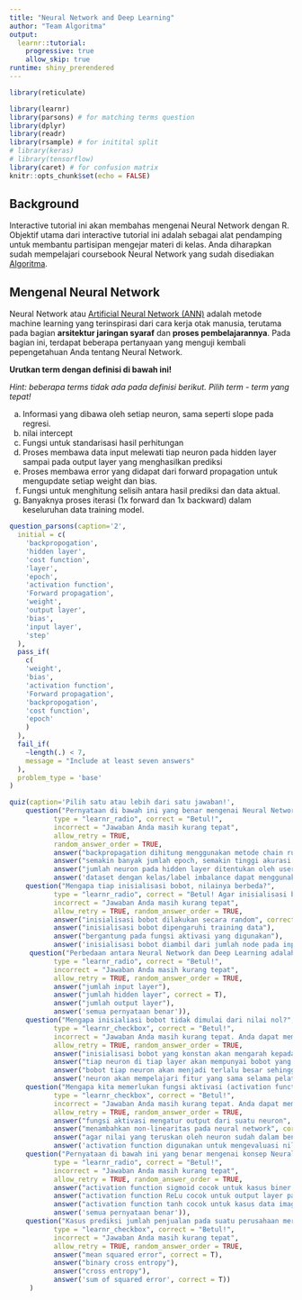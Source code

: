 ```yaml
---
title: "Neural Network and Deep Learning"
author: "Team Algoritma"
output: 
  learnr::tutorial:
    progressive: true
    allow_skip: true
runtime: shiny_prerendered
---
```


```r
library(reticulate)

library(learnr)
library(parsons) # for matching terms question
library(dplyr)
library(readr)
library(rsample) # for initital split
# library(keras)
# library(tensorflow)
library(caret) # for confusion matrix
knitr::opts_chunk$set(echo = FALSE)
```

## Background

Interactive tutorial ini akan membahas mengenai Neural Network dengan R. Objektif utama dari interactive tutorial ini adalah sebagai alat pendamping untuk membantu partisipan mengejar materi di kelas. Anda diharapkan sudah mempelajari coursebook Neural Network yang sudah disediakan [Algoritma](https://algorit.ma).  

## Mengenal Neural Network

Neural Network atau [Artificial Neural Network (ANN)](https://en.wikipedia.org/wiki/Artificial_neural_network) adalah metode machine learning yang terinspirasi dari cara kerja otak manusia, terutama pada bagian __arsitektur jaringan syaraf__ dan __proses pembelajarannya__. Pada bagian ini, terdapat beberapa pertanyaan yang menguji kembali pepengetahuan Anda tentang Neural Network.

__Urutkan term dengan definisi di bawah ini!__

*Hint: beberapa terms tidak ada pada definisi berikut. Pilih term - term yang tepat!*

a. Informasi yang dibawa oleh setiap neuron, sama seperti slope pada regresi.
b. nilai intercept
c. Fungsi untuk standarisasi hasil perhitungan
d. Proses membawa data input melewati tiap neuron pada hidden layer sampai pada output layer yang menghasilkan prediksi
e. Proses membawa error yang didapat dari forward propagation untuk mengupdate setiap weight dan bias.
f. Fungsi untuk menghitung selisih antara hasil prediksi dan data aktual.
g. Banyaknya proses iterasi (1x forward dan 1x backward) dalam keseluruhan data training model.

```r
question_parsons(caption='2',
  initial = c(
    'backpropogation',
    'hidden layer',
    'cost function',
    'layer',
    'epoch',
    'activation function',
    'Forward propagation',
    'weight',
    'output layer',
    'bias',
    'input layer',
    'step'
  ),
  pass_if(
    c(
    'weight',
    'bias',
    'activation function',
    'Forward propagation',
    'backpropogation',
    'cost function',
    'epoch'
    )
  ),
  fail_if(
    ~length(.) < 7,
    message = "Include at least seven answers"
  ),
  problem_type = 'base'
)
```

```r
quiz(caption='Pilih satu atau lebih dari satu jawaban!',
    question("Pernyataan di bawah ini yang benar mengenai Neural Network, KECUALI…",
           type = "learnr_radio", correct = "Betul!",
           incorrect = "Jawaban Anda masih kurang tepat",
           allow_retry = TRUE, 
           random_answer_order = TRUE,
           answer("backpropagation dihitung menggunakan metode chain rule"),
           answer("semakin banyak jumlah epoch, semakin tinggi akurasi model", correct = T),
           answer("jumlah neuron pada hidden layer ditentukan oleh user"),
           answer('dataset dengan kelas/label imbalance dapat menggunakan recall sebagai metrik evaluasi')),
    question("Mengapa tiap inisialisasi bobot, nilainya berbeda?",
           type = "learnr_radio", correct = "Betul! Agar inisialisasi bobot bernilai sama setiap dijalankan, Anda dapat menggunakan fungsi set.seed().",
           incorrect = "Jawaban Anda masih kurang tepat",
           allow_retry = TRUE, random_answer_order = TRUE,
           answer("inisialisasi bobot dilakukan secara random", correct = T),
           answer("inisialisasi bobot dipengaruhi training data"),
           answer("bergantung pada fungsi aktivasi yang digunakan"),
           answer('inisialisasi bobot diambil dari jumlah node pada input layer')),
     question("Perbedaan antara Neural Network dan Deep Learning adalah..",
           type = "learnr_radio", correct = "Betul!",
           incorrect = "Jawaban Anda masih kurang tepat",
           allow_retry = TRUE, random_answer_order = TRUE,
           answer("jumlah input layer"),
           answer("jumlah hidden layer", correct = T),
           answer("jumlah output layer"),
           answer('semua pernyataan benar')),
    question("Mengapa inisialiasi bobot tidak dimulai dari nilai nol?",
           type = "learnr_checkbox", correct = "Betul!",
           incorrect = "Jawaban Anda masih kurang tepat. Anda dapat memilih lebih dari satu pilihan jawaban",
           allow_retry = TRUE, random_answer_order = TRUE,
           answer("inisialisasi bobot yang konstan akan mengarah kepada kinerja model yang buruk", correct = T),
           answer("tiap neuron di tiap layer akan mempunyai bobot yang sama", correct = T),
           answer("bobot tiap neuron akan menjadi terlalu besar sehingga menimbulkan vanishing gradient problem"),
           answer('neuron akan mempelajari fitur yang sama selama pelatihan', correct = T)),
    question("Mengapa kita memerlukan fungsi aktivasi (activation function) pada neural network?",
           type = "learnr_checkbox", correct = "Betul!",
           incorrect = "Jawaban Anda masih kurang tepat. Anda dapat memilih lebih dari satu pilihan jawaban",
           allow_retry = TRUE, random_answer_order = TRUE,
           answer("fungsi aktivasi mengatur output dari suatu neuron", correct = T),
           answer("menambahkan non-linearitas pada neural network", correct = T),
           answer("agar nilai yang teruskan oleh neuron sudah dalam bentuk/range yang sesuai", correct = T),
           answer('activation function digunakan untuk mengevaluasi nilai error saat forward propagation')),
    question("Pernyataan di bawah ini yang benar mengenai konsep Neural Network adalah...",
           type = "learnr_radio", correct = "Betul!",
           incorrect = "Jawaban Anda masih kurang tepat",
           allow_retry = TRUE, random_answer_order = TRUE,
           answer("activation function sigmoid cocok untuk kasus biner karena mempunyai range nilai probabilitas", correct = T),
           answer("activation function ReLu cocok untuk output layer pada kasus klasifikasi gambar"),
           answer("activation function tanh cocok untuk kasus data image karena range nilai sesuai dengan range"),
           answer('semua pernyataan benar')),
    question("Kasus prediksi jumlah penjualan pada suatu perusahaan merupakan salah satu kasus yang menggunakan nilai ___ sebagai cost function pada modelnya.",
           type = "learnr_checkbox", correct = "Betul!",
           incorrect = "Jawaban Anda masih kurang tepat",
           allow_retry = TRUE, random_answer_order = TRUE,
           answer("mean squared error", correct = T),
           answer("binary cross entropy"),
           answer("cross entropy"),
           answer('sum of squared error', correct = T))
     )
```

